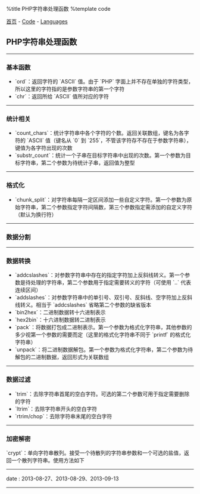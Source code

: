 %title PHP字符串处理函数
%template code

[[../../index|首页]] - [[../index|Code]] - [[index|Languages]]
==PHP字符串处理函数==
----
===基本函数===

* `ord`：返回字符的 `ASCII` 值。由于 `PHP` 字面上并不存在单独的字符类型，所以这里的字符指的是参数字符串的第一个字符
* `chr`：返回所给 `ASCII` 值所对应的字符
----
===统计相关===

* `count_chars`：统计字符串中各个字符的个数。返回关联数组，键名为各字符的 `ASCII` 值（键名从 `0` 到 `255`，不管该字符存不存在于参数字符串），键值为各字符出现的次数
* `substr_count`：统计一个子串在目标字符串中出现的次数。第一个参数为目标字符串，第二个参数为待统计子串，返回值为整型
----
===格式化===

* `chunk_split`：对字符串每隔一定区间添加一些自定义字符。第一个参数为原始字符串，第二个参数指定字符间隔数，第三个参数指定需添加的自定义字符（默认为换行符）
----
===数据分割===
----
===数据转换===

* `addcslashes`：对参数字符串中存在的指定字符加上反斜线转义。第一个参数是待处理的字符串，第二个参数用于指定需要转义的字符（可使用 `..` 代表连续区间）
* `addslashes`：对参数字符串中的单引号、双引号、反斜线、空字符加上反斜线转义。相当于 `addcslashes` 省略第二个参数的缺省版本
* `bin2hex`：二进制数据转十六进制表示
* `hex2bin`：十六进制数据转二进制表示
* `pack`：将数据打包成二进制表示。第一个参数为格式化字符串，其他参数的多少视第一个参数的需要而定（这里的格式化字符串不同于 `printf` 的格式化字符串）
* `unpack`：将二进制数据解包。第一个参数为格式化字符串，第二个参数为待解包的二进制数据，返回形式为关联数组
----
===数据过滤===

* `trim`：去除字符串首尾的空白字符。可选的第二个参数可用于指定需要删除的字符
* `ltrim`：去除字符串开头的空白字符
* `rtrim/chop`：去除字符串末尾的空白字符
----
===加密解密===

`crypt`：单向字符串散列。接受一个待散列的字符串参数和一个可选的盐值，返回一个散列字符串。使用方法如下
{{{class="brush: php"
$passwd = crypt('正确的密码');
if (crypt('待验证的密码', $passwd) == $passwd) {
    // 密码正确
}
}}}
----
<red>date</red> : 2013-08-27、2013-08-29、2013-09-13
----
